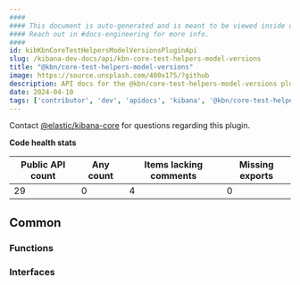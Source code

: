 ```yaml
---
####
#### This document is auto-generated and is meant to be viewed inside our experimental, new docs system.
#### Reach out in #docs-engineering for more info.
####
id: kibKbnCoreTestHelpersModelVersionsPluginApi
slug: /kibana-dev-docs/api/kbn-core-test-helpers-model-versions
title: "@kbn/core-test-helpers-model-versions"
image: https://source.unsplash.com/400x175/?github
description: API docs for the @kbn/core-test-helpers-model-versions plugin
date: 2024-04-10
tags: ['contributor', 'dev', 'apidocs', 'kibana', '@kbn/core-test-helpers-model-versions']
---
```




Contact [@elastic/kibana-core](https://github.com/orgs/elastic/teams/kibana-core) for questions regarding this plugin.

**Code health stats**

| Public API count  | Any count | Items lacking comments | Missing exports |
|-------------------|-----------|------------------------|-----------------|
| 29 | 0 | 4 | 0 |

## Common

### Functions
<DocDefinitionList data={kbnCoreTestHelpersModelVersionsObj.common.functions}/>

### Interfaces
<DocDefinitionList data={kbnCoreTestHelpersModelVersionsObj.common.interfaces}/>

